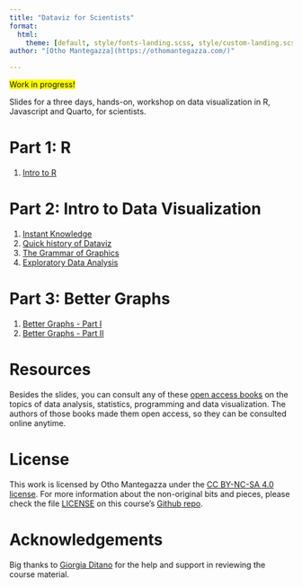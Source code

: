 ```yaml
---
title: "Dataviz for Scientists"
format:
  html:
    theme: [default, style/fonts-landing.scss, style/custom-landing.scss]
author: "[Otho Mantegazza](https://othomantegazza.com/)"

---
```


<span style="background-color: yellow;">Work in progress!</span>

Slides for a three days, hands-on, workshop on data visualization in R, Javascript and Quarto, for scientists.

# Part 1: R

1. [Intro to R](100-intro.html)

# Part 2: Intro to Data Visualization

1. [Instant Knowledge](200-instant-data.html)
2. [Quick history of Dataviz](210-history.html)
3. [The Grammar of Graphics](220-gg.html)
4. [Exploratory Data Analysis](230-eda.html)


# Part 3: Better Graphs

1. [Better Graphs - Part I](310-better-graphs.html)
2. [Better Graphs - Part II](320-better-graphs-2.html)

# Resources

Besides the slides, you can consult any of these [open access books](https://othomantegazza.com/textbook-library) on the topics of data analysis, statistics, programming and data visualization. The authors of those books made them open access, so they can be consulted online anytime.

# License

This work is licensed by Otho Mantegazza under the [CC BY-NC-SA 4.0 license](https://creativecommons.org/licenses/by-nc-sa/4.0/legalcode). For more information about the non-original bits and pieces, please check the file [LICENSE](https://github.com/othomantegazza/dataviz-for-scientists-slides-python/blob/main/LICENSE) on this course's [Github repo](https://github.com/othomantegazza/dataviz-for-scientists-slides-python).

# Acknowledgements

Big thanks to [Giorgia Ditano](https://giorgia-dit.github.io/about/) for the help and support in reviewing the course material.
